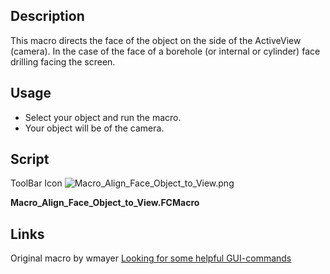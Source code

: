 <languages/>
<translate>

<!--T:1-->
{{Macro
|Name=Macro Align Face Object to View
|Icon=Macro_Align_Face_Object_to_View.png
|Description=This macro directs the face of the object on the side of the ActiveView.
|Author=Mario52
|Version=0.1
|Date=2015-01-16
|Download=[https://www.freecadweb.org/wiki/images/d/d5/Macro_Align_Face_Object_to_View.png ToolBar Icon]
|FCVersion=All
|SeeAlso=[[File:FCCamera 00.png|32px|FCCamera]] [[Macro_FCCamera|Macro_FCCamera]]
}}

==Description== <!--T:5-->

<!--T:2-->
This macro directs the face of the object on the side of the ActiveView (camera). In the case of the face of a borehole (or internal or cylinder) face drilling facing the screen.

==Usage== <!--T:6-->

<!--T:3-->
* Select your object and run the macro.
* Your object will be of the camera.

==Script== <!--T:4-->

<!--T:7-->
ToolBar Icon
</translate>
[[Image:Macro_Align_Face_Object_to_View.png]]

'''Macro_Align_Face_Object_to_View.FCMacro'''

{{MacroCode|code=
# This macro directs the face of the object on the side of the ActiveView (camera)
# extact FCCamera
# 16/01/2015

__title__="Macro_Align_Face_Object_to_View"
__author__ = "Mario52"

import pivy
from pivy import coin

try:
    v=Gui.Selection.getSelectionEx()[0].SubObjects[0].Surface.Axis    # to Axis
#    v = Gui.Selection.getSelectionEx()[0].SubObjects[0].normalAt(0,0) # normalAt
    r=App.Rotation(App.Vector(0,0,1),v)
    Gui.ActiveDocument.ActiveView.setCameraOrientation(r.Q)
except Exception:
    App.Console.PrintError("Select a face and run the macro"+"\n")

}}

==Links==

Original macro by wmayer [https://forum.freecad.org/viewtopic.php?f=3&t=7029&p=56735&hilit=Shape.Face4#p56735 Looking for some helpful GUI-commands]

{{clear}}